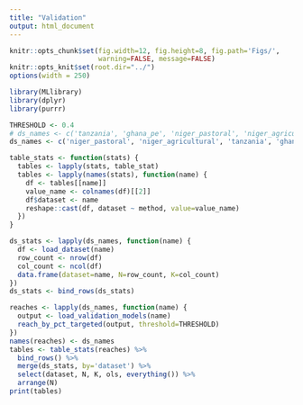 ```yaml
---
title: "Validation"
output: html_document
---
```


```r
knitr::opts_chunk$set(fig.width=12, fig.height=8, fig.path='Figs/',
                      warning=FALSE, message=FALSE)
knitr::opts_knit$set(root.dir="../")
options(width = 250)
```

```r
library(MLlibrary)
library(dplyr)
library(purrr)

THRESHOLD <- 0.4
# ds_names <- c('tanzania', 'ghana_pe', 'niger_pastoral', 'niger_agricultural', 'mexico')
ds_names <- c('niger_pastoral', 'niger_agricultural', 'tanzania', 'ghana_pe')
```



```r
table_stats <- function(stats) {
  tables <- lapply(stats, table_stat)
  tables <- lapply(names(stats), function(name) {
    df <- tables[[name]]
    value_name <- colnames(df)[[2]]
    df$dataset <- name
    reshape::cast(df, dataset ~ method, value=value_name)
  })
}
```

```r
ds_stats <- lapply(ds_names, function(name) {
  df <- load_dataset(name)
  row_count <- nrow(df)
  col_count <- ncol(df)
  data.frame(dataset=name, N=row_count, K=col_count)
})
ds_stats <- bind_rows(ds_stats)
```

```r
reaches <- lapply(ds_names, function(name) {
  output <- load_validation_models(name)
  reach_by_pct_targeted(output, threshold=THRESHOLD)
})
names(reaches) <- ds_names
tables <- table_stats(reaches) %>%
  bind_rows() %>%
  merge(ds_stats, by='dataset') %>%
  select(dataset, N, K, ols, everything()) %>%
  arrange(N)
print(tables)
  

```
